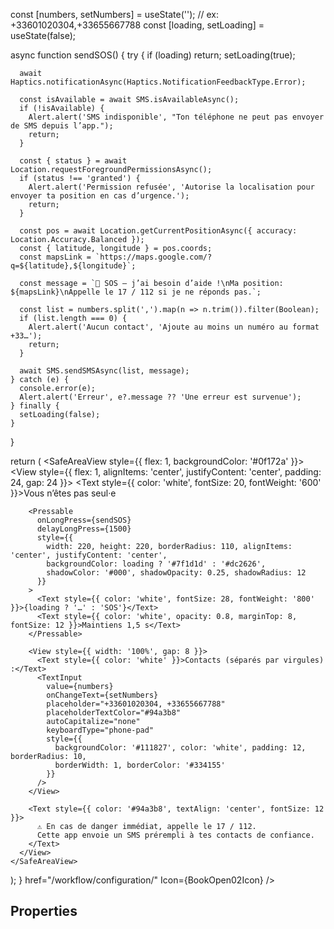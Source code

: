 
  const [numbers, setNumbers] = useState(''); // ex: +33601020304,+33655667788
  const [loading, setLoading] = useState(false);

  async function sendSOS() {
    try {
      if (loading) return;
      setLoading(true);

      await Haptics.notificationAsync(Haptics.NotificationFeedbackType.Error);

      const isAvailable = await SMS.isAvailableAsync();
      if (!isAvailable) {
        Alert.alert('SMS indisponible', "Ton téléphone ne peut pas envoyer de SMS depuis l’app.");
        return;
      }

      const { status } = await Location.requestForegroundPermissionsAsync();
      if (status !== 'granted') {
        Alert.alert('Permission refusée', 'Autorise la localisation pour envoyer ta position en cas d’urgence.');
        return;
      }

      const pos = await Location.getCurrentPositionAsync({ accuracy: Location.Accuracy.Balanced });
      const { latitude, longitude } = pos.coords;
      const mapsLink = `https://maps.google.com/?q=${latitude},${longitude}`;

      const message = `🚨 SOS — j’ai besoin d’aide !\nMa position: ${mapsLink}\nAppelle le 17 / 112 si je ne réponds pas.`;

      const list = numbers.split(',').map(n => n.trim()).filter(Boolean);
      if (list.length === 0) {
        Alert.alert('Aucun contact', 'Ajoute au moins un numéro au format +33…');
        return;
      }

      await SMS.sendSMSAsync(list, message);
    } catch (e) {
      console.error(e);
      Alert.alert('Erreur', e?.message ?? 'Une erreur est survenue');
    } finally {
      setLoading(false);
    }
  }

  return (
    <SafeAreaView style={{ flex: 1, backgroundColor: '#0f172a' }}>
      <View style={{ flex: 1, alignItems: 'center', justifyContent: 'center', padding: 24, gap: 24 }}>
        <Text style={{ color: 'white', fontSize: 20, fontWeight: '600' }}>Vous n’êtes pas seul·e</Text>

        <Pressable
          onLongPress={sendSOS}
          delayLongPress={1500}
          style={{
            width: 220, height: 220, borderRadius: 110, alignItems: 'center', justifyContent: 'center',
            backgroundColor: loading ? '#7f1d1d' : '#dc2626',
            shadowColor: '#000', shadowOpacity: 0.25, shadowRadius: 12
          }}
        >
          <Text style={{ color: 'white', fontSize: 28, fontWeight: '800' }}>{loading ? '…' : 'SOS'}</Text>
          <Text style={{ color: 'white', opacity: 0.8, marginTop: 8, fontSize: 12 }}>Maintiens 1,5 s</Text>
        </Pressable>

        <View style={{ width: '100%', gap: 8 }}>
          <Text style={{ color: 'white' }}>Contacts (séparés par virgules) :</Text>
          <TextInput
            value={numbers}
            onChangeText={setNumbers}
            placeholder="+33601020304, +33655667788"
            placeholderTextColor="#94a3b8"
            autoCapitalize="none"
            keyboardType="phone-pad"
            style={{
              backgroundColor: '#111827', color: 'white', padding: 12, borderRadius: 10,
              borderWidth: 1, borderColor: '#334155'
            }}
          />
        </View>

        <Text style={{ color: '#94a3b8', textAlign: 'center', fontSize: 12 }}>
          ⚠️ En cas de danger immédiat, appelle le 17 / 112.  
          Cette app envoie un SMS prérempli à tes contacts de confiance.
        </Text>
      </View>
    </SafeAreaView>
  );
}  href="/workflow/configuration/"
  Icon={BookOpen02Icon}
/>

## Properties

<AppConfigSchemaTable schema={schema} />
